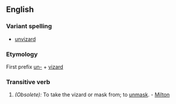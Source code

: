 ==English==
===Variant spelling===
*[[unvizard]]
===Etymology===
First prefix [[un-]] + [[vizard]]
===Transitive verb===
#''(Obsolete):'' To take the vizard or mask from; to [[unmask]]. - [[Milton]]